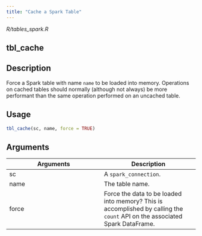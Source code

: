 ```yaml
---
title: "Cache a Spark Table"
---
```


*R/tables_spark.R*

## tbl_cache

## Description
Force a Spark table with name `name` to be loaded into memory. Operations on cached tables should normally (although not always) be more performant than the same operation performed on an uncached table. 


## Usage
```r
tbl_cache(sc, name, force = TRUE) 
```

## Arguments
|Arguments|Description|
|---|---|
| sc | A `spark_connection`. |
| name | The table name. |
| force | Force the data to be loaded into memory? This is accomplished by calling the `count` API on the associated Spark DataFrame. |







